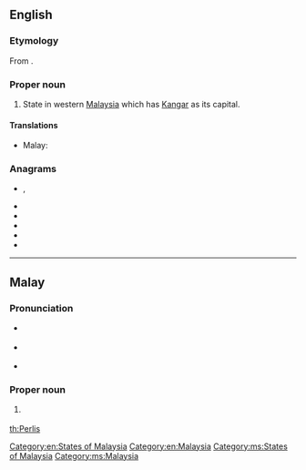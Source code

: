 {{also|perlis}}
==English==
{{wikipedia}}

===Etymology===
From {{etyl|ms|en}} {{m|ms|Perlis}}.

===Proper noun===
{{en-proper noun}}
# State in western [[Malaysia]] which has [[Kangar]] as its capital.

====Translations====
{{trans-top|state in Malaysia}}
* Malay: {{t|ms|Perlis}}
{{trans-mid}}
{{trans-bottom}}

===Anagrams===
* {{l|en|lisper}}, {{l|en|Lisper}}
* {{l|en|perils}}
* {{l|en|Persil}}
* {{l|en|pilers}}
* {{l|en|pliers}}
* {{l|en|priles}}

[[Category:en:States of Malaysia]]
[[Category:en:Malaysia]]

----

==Malay==
{{wikipedia|lang=ms}}

===Pronunciation===
* {{a|Johor-Selangor}} {{IPA|/pə(r)les/|lang=ms}}
* {{a|Riau-Lingga}} {{IPA|/pə(r)lɪs/|lang=ms}}
* {{rhymes|ə(r)les|les|es|lang=ms}}

===Proper noun===
{{head|ms|proper noun}}

# {{l|en|Perlis}} {{qualifier|state in Malaysia}}

[[Category:ms:States of Malaysia]]
[[Category:ms:Malaysia]]

[[th:Perlis]]